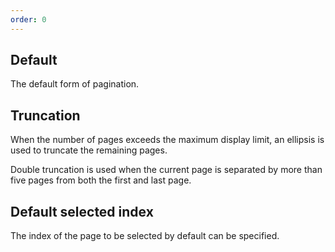 ```yaml
---
order: 0
---
```



## Default

The default form of pagination.

<Example Component={PaginationDefault} packageName="@atlaskit/pagination" />

## Truncation

When the number of pages exceeds the maximum display limit, an ellipsis is used to truncate the remaining pages.

Double truncation is used when the current page is separated by more than five pages from both the first and last page.

<Example Component={PaginationTruncation} packageName="@atlaskit/pagination" />

## Default selected index

The index of the page to be selected by default can be specified.

<Example
  Component={PaginationDefaultSelectedIndex}
  packageName="@atlaskit/pagination"
/>
